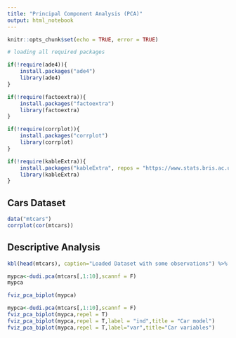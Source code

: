 ```yaml
---
title: "Principal Component Analysis (PCA)"
output: html_notebook
---
```


```r
knitr::opts_chunk$set(echo = TRUE, error = TRUE)
```

```r
# loading all required packages

if(!require(ade4)){
    install.packages("ade4")
    library(ade4)
}

if(!require(factoextra)){
    install.packages("factoextra")
    library(factoextra)
}

if(!require(corrplot)){
    install.packages("corrplot")
    library(corrplot)
}

if(!require(kableExtra)){
    install.packages("kableExtra", repos = "https://www.stats.bris.ac.uk/R/")
    library(kableExtra)
}
```
## Cars Dataset

```r
data("mtcars")
corrplot(cor(mtcars))
```
## Descriptive Analysis

```r
kbl(head(mtcars), caption="Loaded Dataset with some observations") %>% kable_classic(full_width = F, html_font = "Cambria")
```

```r
mypca<-dudi.pca(mtcars[,1:10],scannf = F)
mypca
```

```r
fviz_pca_biplot(mypca)
```

```r
mypca<-dudi.pca(mtcars[,1:10],scannf = F)
fviz_pca_biplot(mypca,repel = T)
fviz_pca_biplot(mypca,repel = T,label = "ind",title = "Car model")
fviz_pca_biplot(mypca,repel = T,label="var",title="Car variables")
```


